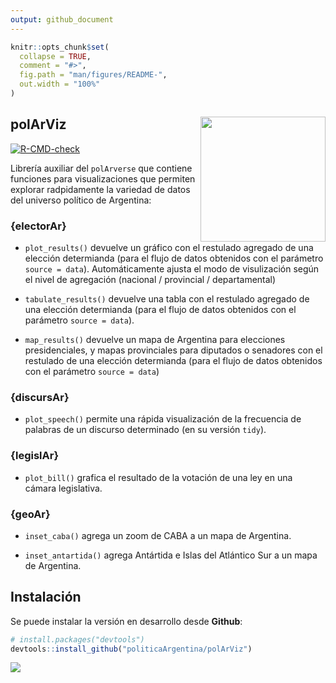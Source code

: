 ```yaml
---
output: github_document
---
```


<!-- README.md is generated from README.Rmd. Please edit that file -->

```r
knitr::opts_chunk$set(
  collapse = TRUE,
  comment = "#>",
  fig.path = "man/figures/README-",
  out.width = "100%"
)
```

## polArViz  <a><img src="https://raw.githubusercontent.com/PoliticaArgentina/data_warehouse/master/hex/polArViz.png" width="200" align="right" /></a>

<!-- badges: start -->
[![R-CMD-check](https://github.com/TuQmano/polArViz/workflows/R-CMD-check/badge.svg)](https://github.com/TuQmano/polArViz/actions)
<!-- badges: end -->

Librería auxiliar del `polArverse` que contiene funciones para visualizaciones que permiten explorar radpidamente la variedad de datos del universo político de Argentina: 


### {electorAr}

* `plot_results()` devuelve un gráfico con el restulado agregado de una elección determianda (para el flujo de datos obtenidos con el parámetro `source = data`). Automáticamente ajusta el modo de visulización según el nivel de agregación (nacional / provincial / departamental)

* `tabulate_results()` devuelve una tabla con el restulado agregado de una elección determianda (para el flujo de datos obtenidos con el parámetro `source = data`). 

* `map_results()` devuelve un mapa de Argentina para elecciones presidenciales, y mapas provinciales para diputados o senadores con el restulado de una elección determianda (para el flujo de datos obtenidos con el parámetro `source = data`)

### {discursAr}

* `plot_speech()` permite una rápida visualización de la frecuencia de palabras de un discurso determinado (en su versión `tidy`).

### {legislAr}

* `plot_bill()` grafica el resultado de la votación de una ley en una cámara legislativa. 

### {geoAr}

-   `inset_caba()` agrega un zoom de CABA a un mapa de Argentina.

-   `inset_antartida()` agrega Antártida e Islas del Atlántico Sur a un mapa de Argentina.

## Instalación


Se puede instalar la versión en desarrollo desde **Github**:

``` r
# install.packages("devtools")
devtools::install_github("politicaArgentina/polArViz")
```

![](https://raw.githubusercontent.com/PoliticaArgentina/data_warehouse/master/hex/collage.png)
